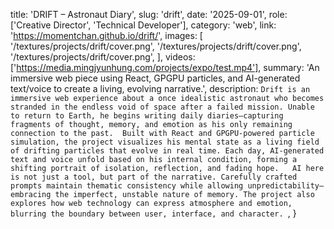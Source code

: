   title: 'DRIFT – Astronaut Diary',
  slug: 'drift',
  date: '2025-09-01',
  role: ['Creative Director', 'Technical Developer'],
  category: 'web',
  link: 'https://momentchan.github.io/drift/',
  images: [
    '/textures/projects/drift/cover.png',
    '/textures/projects/drift/cover.png',
    '/textures/projects/drift/cover.png',
  ],
  videos: ['https://media.mingjyunhung.com/projects/expo/test.mp4'],
  summary:
    'An immersive web piece using React, GPGPU particles, and AI-generated text/voice to create a living, evolving narrative.',
  description: `Drift is an immersive web experience about a once idealistic astronaut who becomes stranded in the endless void of space after a failed mission. Unable to return to Earth, he begins writing daily diaries—capturing fragments of thought, memory, and emotion as his only remaining connection to the past. 
  Built with React and GPGPU-powered particle simulation, the project visualizes his mental state as a living field of drifting particles that evolve in real time. Each day, AI-generated text and voice unfold based on his internal condition, forming a shifting portrait of isolation, reflection, and fading hope.  
  AI here is not just a tool, but part of the narrative. Carefully crafted prompts maintain thematic consistency while allowing unpredictability—embracing the imperfect, unstable nature of memory. The project also explores how web technology can express atmosphere and emotion, blurring the boundary between user, interface, and character. `,
}
